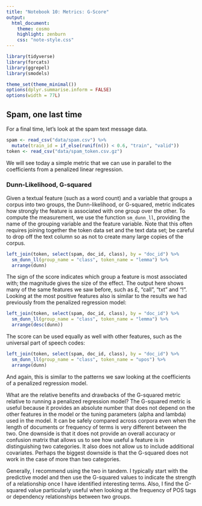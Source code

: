 ```yaml
---
title: "Notebook 10: Metrics: G-Score"
output:
  html_document:
    theme: cosmo
    highlight: zenburn
    css: "note-style.css"
---
```


```r
library(tidyverse)
library(forcats)
library(ggrepel)
library(smodels)

theme_set(theme_minimal())
options(dplyr.summarise.inform = FALSE)
options(width = 77L)
```

## Spam, one last time

For a final time, let's look at the spam text message data.

```r
spam <- read_csv("data/spam.csv") %>%
  mutate(train_id = if_else(runif(n()) < 0.6, "train", "valid"))
token <- read_csv("data/spam_token.csv.gz")
```

We will see today a simple metric that we can use in parallel to the
coefficients from a penalized linear regression.

### Dunn-Likelihood, G-squared

Given a textual feature (such as a word count) and a variable that groups a
corpus into two groups, the Dunn-likelihood, or G-squared, metric indicates how
strongly the feature is associated with one group over the other. To compute
the measurement, we use the function `sm_dunn_ll`, providing the name of the
grouping variable and the feature variable. Note that this often requires
joining together the token data set and the text data set; be careful to drop
off the text column so as not to create many large copies of the corpus.

```r
left_join(token, select(spam, doc_id, class), by = "doc_id") %>%
  sm_dunn_ll(group_name = "class", token_name = "lemma") %>%
  arrange(dunn)
```

The sign of the score indicates which group a feature is most associated with;
the magnitude gives the size of the effect. The output here shows many of the
same features we saw before, such as £, "call", "txt" and "!". Looking at the
most positive features also is similar to the results we had previously from
the penalized regression model:

```r
left_join(token, select(spam, doc_id, class), by = "doc_id") %>%
  sm_dunn_ll(group_name = "class", token_name = "lemma") %>%
  arrange(desc(dunn))
```

The score can be used equally as well with other features, such as the
universal part of speech codes:

```r
left_join(token, select(spam, doc_id, class), by = "doc_id") %>%
  sm_dunn_ll(group_name = "class", token_name = "upos") %>%
  arrange(dunn)
```

And again, this is similar to the patterns we saw looking at the coefficients
of a penalized regression model.

What are the relative benefits and drawbacks of the G-squared metric relative
to running a penalized regression model? The G-squared metric is useful because
it provides an absolute number that does not depend on the other features in the
model or the tuning parameters (alpha and lambda) used in the model. It can be
safely compared across corpora even when the length of documents or frequency
of terms is very different between the two. One downside is that it does not
provide an overall accuracy or confusion matrix that allows us to see how
useful a feature is in distinguishing two categories. It also does not allow
us to include additional covariates. Perhaps the biggest downside is that
the G-squared does not work in the case of more than two categories.

Generally, I recommend using the two in tandem. I typically start with the
predictive model and then use the G-squared values to indicate the strength
of a relationship once I have identified interesting terms. Also, I find the
G-squared value particularly useful when looking at the frequency of POS tags
or dependency relationships between two groups.
